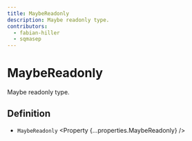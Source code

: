 ```yaml
---
title: MaybeReadonly
description: Maybe readonly type.
contributors:
  - fabian-hiller
  - sqmasep
---
```



# MaybeReadonly

Maybe readonly type.

## Definition

- `MaybeReadonly` <Property {...properties.MaybeReadonly} />
